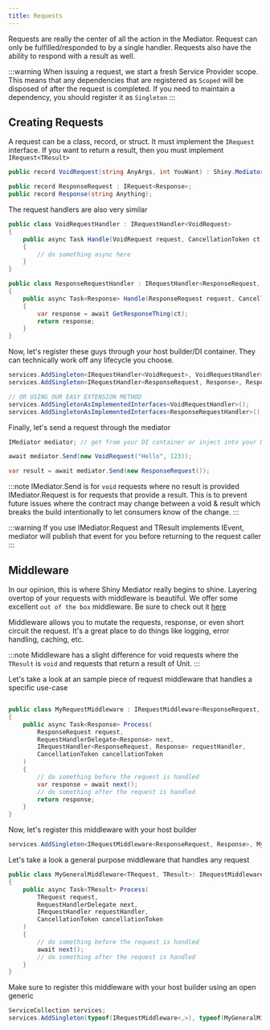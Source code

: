 ```yaml
---
title: Requests
---
```



Requests are really the center of all the action in the Mediator.  Request can only be fulfilled/responded to by a single handler.  Requests also have
the ability to respond with a result as well.

:::warning
When issuing a request, we start a fresh Service Provider scope.  This means that any dependencies that are registered as `Scoped` will be disposed of after the request is completed.  If you need to maintain a dependency, you should register it as `Singleton`
:::

## Creating Requests

A request can be a class, record, or struct.  It must implement the `IRequest` interface.  If you want to return a result, then you must implement `IRequest<TResult>`

```csharp
public record VoidRequest(string AnyArgs, int YouWant) : Shiny.Mediator.IRequest;

public record ResponseRequest : IRequest<Response>;
public record Response(string Anything);
```

The request handlers are also very similar

```csharp
public class VoidRequestHandler : IRequestHandler<VoidRequest>
{
    public async Task Handle(VoidRequest request, CancellationToken ct)
    {
        // do something async here
    }
}

public class ResponseRequestHandler : IRequestHandler<ResponseRequest, Response>
{
    public async Task<Response> Handle(ResponseRequest request, CancellationToken ct)
    {
        var response = await GetResponseThing(ct);
        return response;
    }
}

```
Now, let's register these guys through your host builder/DI container.  They can technically work off any lifecycle you choose.

```csharp
services.AddSingleton<IRequestHandler<VoidRequest>, VoidRequestHandler>();
services.AddSingleton<IRequestHandler<ResponseRequest, Response>, ResponseRequestHandler>();

// OR USING OUR EASY EXTENSION METHOD
services.AddSingletonAsImplementedInterfaces<VoidRequestHandler>();
services.AddSingletonAsImplementedInterfaces<ResponseRequestHandler>();
```

Finally, let's send a request through the mediator

```csharp
IMediator mediator; // get from your DI container or inject into your DI aware component

await mediator.Send(new VoidRequest("Hello", 123));

var result = await mediator.Send(new ResponseRequest());
```

:::note
IMediator.Send is for `void` requests where no result is provided
IMediator.Request is for requests that provide a result.  This is to prevent future issues where the contract may change between a void & result which breaks the build intentionally to let consumers know of the change.
:::

:::warning
If you use IMediator.Request and TResult implements IEvent, mediator will publish that event for you before returning to the request caller
:::

## Middleware

In our opinion, this is where Shiny Mediator really begins to shine.  Layering overtop of your requests with middleware is beautiful.  We offer some excellent `out of the box` middleware.  Be sure to check out it [here](/client/mediator/middleware/)

Middleware allows you to mutate the requests, response, or even short circuit the request.  It's a great place to do things like logging, error handling, caching, etc.

:::note
Middleware has a slight difference for void requests where the `TResult` is `void` and requests that return a result of Unit.
:::

Let's take a look at an sample piece of request middleware that handles a specific use-case

```csharp

public class MyRequestMiddleware : IRequestMiddleware<ResponseRequest, Response>
{
    public async Task<Response> Process(
        ResponseRequest request, 
        RequestHandlerDelegate<Response> next, 
        IRequestHandler<ResponseRequest, Response> requestHandler, 
        CancellationToken cancellationToken
    )
    {
        // do something before the request is handled
        var response = await next();
        // do something after the request is handled
        return response;
    }
}
```

Now, let's register this middleware with your host builder

```csharp
services.AddSingleton<IRequestMiddleware<ResponseRequest, Response>, MyRequestMiddleware>();
```

Let's take a look a general purpose middleware that handles any request

```csharp
public class MyGeneralMiddleware<TRequest, TResult>: IRequestMiddleware<TResult, TResult>
{
    public async Task<TResult> Process(
        TRequest request, 
        RequestHandlerDelegate next, 
        IRequestHandler requestHandler, 
        CancellationToken cancellationToken
    )
    {
        // do something before the request is handled
        await next();
        // do something after the request is handled
    }
}
```

Make sure to register this middleware with your host builder using an open generic

```csharp
ServiceCollection services;
services.AddSingleton(typeof(IRequestMiddleware<,>), typeof(MyGeneralMiddleware<,>));
```